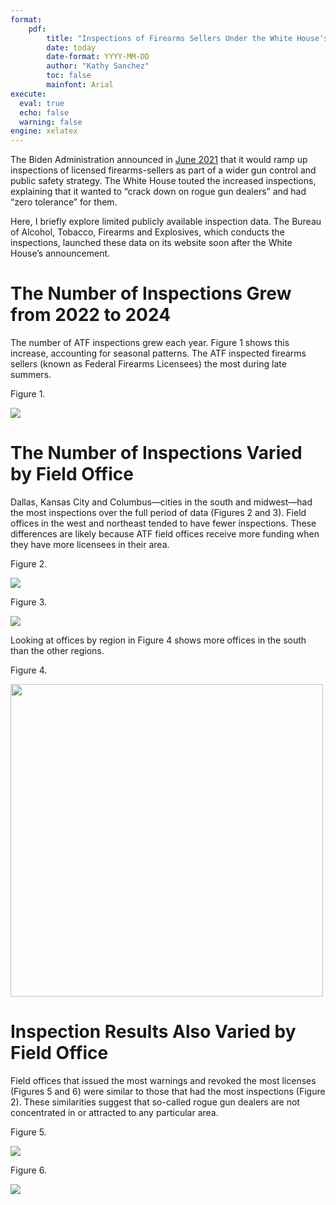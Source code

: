 ```yaml
---
format: 
    pdf:
        title: "Inspections of Firearms Sellers Under the White House's 2021 Zero Tolerance Policy"
        date: today
        date-format: YYYY-MM-DD
        author: "Kathy Sanchez"
        toc: false
        mainfont: Arial
execute:
  eval: true
  echo: false
  warning: false
engine: xelatex
---
```



The Biden Administration announced in [June 2021](https://www.whitehouse.gov/briefing-room/statements-releases/2021/06/23/fact-sheet-biden-harris-administration-announces-comprehensive-strategy-to-prevent-and-respond-to-gun-crime-and-ensure-public-safety/) that it would ramp up inspections of licensed firearms-sellers as part of a wider gun control and public safety strategy. The White House touted the increased inspections, explaining that it wanted to "crack down on rogue gun dealers" and had "zero tolerance" for them.

Here, I briefly explore limited publicly available inspection data. The Bureau of Alcohol, Tobacco, Firearms and Explosives, which conducts the inspections, launched these data on its website soon after the White House's announcement.

\newpage

# The Number of Inspections Grew from 2022 to 2024 

The number of ATF inspections grew each year. Figure 1 shows this increase, accounting for seasonal patterns. The ATF inspected firearms sellers (known as Federal Firearms Licensees) the most during late summers.

Figure 1. 
 
![](./output/plots/Seasonality_Inspections.png)

\newpage

# The Number of Inspections Varied by Field Office

Dallas, Kansas City and Columbus—cities in the south and midwest—had the most inspections over the full period of data (Figures 2 and 3). Field offices in the west and northeast tended to have fewer inspections. These differences are likely because ATF field offices receive more funding when they have more licensees in their area.

Figure 2. 
 
![](./output/plots/FieldOffice_Treemap_Inspections.png)

\newpage

Figure 3. 

![](./output/plots/Region_Treemap_Inspections.png)

\newpage

Looking at offices by region in Figure 4 shows more offices in the south than the other regions.

Figure 4. 

![](./output/plots/Region_Bar_Inspections.png){width=500}

\newpage

# Inspection Results Also Varied by Field Office

Field offices that issued the most warnings and revoked the most licenses (Figures 5 and 6) were similar to those that had the most inspections (Figure 2). These similarities suggest that so-called rogue gun dealers are not concentrated in or attracted to any particular area.

Figure 5. 
 
![](./output/plots/FieldOffice_Treemap_Warnings.png)

\newpage

Figure 6. 
 
![](./output/plots/FieldOffice_Treemap_Revoked_Licenses.png)


